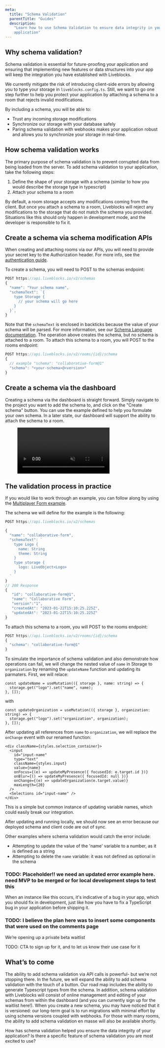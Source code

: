 ```yaml
---
meta:
  title: "Schema Validation"
  parentTitle: "Guides"
  description:
    "Learn how to use Schema Validation to ensure data integrity in your
    application"
---
```


## Why schema validation?

Schema validation is essential for future-proofing your application and ensuring
that implementing new features or data structures into your app will keep the
integration you have established with Liveblocks.

We currently mitigate the risk of introducing client-side errors by allowing you
to type your storage in `liveblocks.config.ts`. Still, we want to go one step
further to help you protect your application by attaching a schema to a room
that rejects invalid modifications.

By including a schema, you will be able to:

- Trust any incoming storage modifications
- Synchronize our storage with your database safely
- Paring schema validation with webhooks makes your application robust and
  allows you to synchronize your storage in real-time.

## How schema validation works

The primary purpose of schema validation is to prevent corrupted data from being
loaded from the server. To add schema validation to your application, take the
following steps:

1. Define the shape of your storage with a schema (similar to how you would
   describe the storage type in typescript)
2. Attach your schema to a room

By default, a room storage accepts any modifications coming from the client. But
once you attach a schema to a room, Liveblocks will reject any modifications to
the storage that do not match the schema you provided. Situations like this
should only happen in development mode, and the developer is responsible to fix
it.

## Create a schema via schema modification APIs

<Banner title="Public vs secret key">

When creating and attaching rooms via our APIs, you will need to provide your
secret key to the Authorization header. For more info, see the
[authentication guide](/docs/guides/authentication).

</Banner>

To create a schema, you will need to POST to the schemas endpoint:

```ts
POST https://api.liveblocks.io/v2/schemas
{
  "name": "Your schema name",
  "schemaText": `{
    type Storage {
      // your schema will go here
    }
  }`,
}
```

Note that the `schemaText` is enclosed in backticks because the value of your
schema will be parsed. For more information, see our
[Schema Language documentation](xxx). The operation above creates the schema,
but no schema is attached to a room. To attach this schema to a room, you will
POST to the rooms endpoint:

```ts
POST https://api.liveblocks.io/v2/rooms/{id}/schema
{
  // example "schema": "collaborative-form@1"
  "schema": "<your-schema>@<version>"
}
```

## Create a schema via the dashboard

Creating a schema via the dashboard is straight forward. Simply navigate to the
project you want to add the schema to, and click on the "Create schema" button.
You can use the example defined to help you formulate your own schema. In a
later state, our dashboard will support the ability to attach the schema to a
room.

<Figure>
  <video autoPlay loop muted playsInline>
    <source
      src="/images/docs/schhema-validation/create-schema-dashboard.mp4"
      type="video/mp4"
    />
  </video>
</Figure>

## The validation process in practice

If you would like to work through an example, you can follow along by using the
[Multiplayer Form example](/examples/multiplayer-form/nextjs).

The schema we will define for the example is the following:

```ts
POST https://api.liveblocks.io/v2/schemas

{
  "name": "collaborative-form",
  "schemaText": `
    type Logo {
      name: String
      theme: String
    }
    type storage {
      logo: LiveObject<Logo>
    }
  `
}
// 200 Response
{
   "id": "collaborative-form@1",
   "name": "Collaborative Form",
   "version":"1",
   "createdAt": "2023-01-22T15:10:25.225Z",
   "updatedAt": "2023-01-22T15:10:25.225Z"
}
```

To attach this schema to a room, you will POST to the rooms endpoint:

```ts
POST https://api.liveblocks.io/v2/rooms/{id}/schema
{
  "schema": "collaborative-form@1"
}
```

To simulate the importance of schema validation and also demonstrate how
operations can fail, we will change the nested value of `name` in Storage to
`organization` by renaming the `updateName` function and updating its parmaters.
First, we will relace:

```tsx file="index.tsx"
const updateName = useMutation(({ storage }, name: string) => {
  storage.get("logo").set("name", name);
}, []);
```

with

```tsx file="index.tsx"
const updateOrganization = useMutation(({ storage }, organization: string) => {
  storage.get("logo").set("organization", organization);
}, []);
```

After updating all references from `name` to `organization`, we will replace the
`onChange` event with our renamed function:

```tsx file="index.tsx" highlight="9"
<div className={styles.selection_container}>
  <input
    id="input-name"
    type="text"
    className={styles.input}
    value={name}
    onFocus={(e) => updateMyPresence({ focusedId: e.target.id })}
    onBlur={() => updateMyPresence({ focusedId: null })}
    onChange={(e) => updateOrganization(e.target.value)}
    maxLength={20}
  />
  <Selections id="input-name" />
</div>
```

This is a simple but common instance of updating variable names, which could
easily break our integration.

After updating and running locally, we should now see an error because our
deployed schema and client code are out of sync.

Other examples where schema validation would catch the error include:

- Attempting to update the value of the 'name' variable to a number, as it is
  defined as a string
- Attempting to delete the `name` variable: it was not defined as optional in
  the schema

### TODO: Placeholder!! we need an updated error example here. need MVP to be merged or for local development steps to test this

When an instance like this occurs, it's indicative of a bug in your app, which
you should fix in development, just like how you have to fix a TypeScript bug in
your application before shipping it.

### TODO: I believe the plan here was to insert some components that were used on the comments page

We’re opening up a private beta waitlist

TODO: CTA to sign up for it, and to let us know their use case for it

## What’s to come

The ability to add schema validation via API calls is powerful- but we’re not
stopping there. In the future, we will expand the ability to add schema
validation with the touch of a button. Our road map includes the ability to
generate Typescript types from the schema. In addition, schema validation with
Liveblocks will consist of online management and editing of your schemas from
within the dashboard (and you can currently sign up for the waitlist here!).
When you create a new schema, you may have noticed that it is versioned: our
long-term goal is to run migrations with minimal effort by using schema versions
coupled with webhooks. For those with many rooms, the ability to add schema
validation en masse will also be available shortly.

How has schema validation helped you ensure the data integrity of your
application? Is there a specific feature of schema validation you are most
excited to use?

